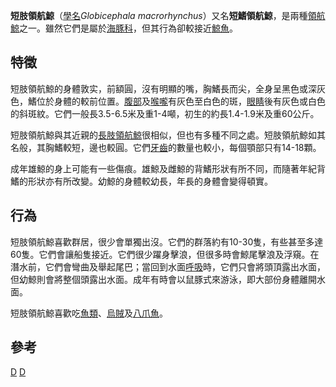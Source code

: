 {{Speciesbox
| taxon = Globicephala macrorhynchus
| binomial_authority = [[約翰·愛德華·格雷|Gray]], 1846
| name = 短肢領航鯨<ref name=MSW3>{{MSW3 Cetacea|id=14300051}}</ref>
| status =  DD
| status_system = iucn3.1
| status_ref = <ref>{{IUCN2008|assessors=Taylor, B.L., Baird, R., Barlow, J., Dawson, S.M., Ford, J., Mead, J.G., Notarbartolo di Sciara, G., Wade, P. & Pitman, R.L.|year=2008|id=9249|title=Globicephala macrorhynchus|downloaded=2009-02-26}}</ref>
| image = Globicephala macrorhynchus Kurzflossen-Grindwal DSCF8148.JPG
| image2 = Short-finned pilot whale size.svg
| image2_caption = 與人類的體型比較。
| range_map = Cetacea range map Short-finned Pilot Whale.png
| range_map_caption = 短肢領航鯨的分佈地
}}

'''短肢領航鯨'''（[[學名|學名]]''Globicephala macrorhynchus''）又名'''短鰭領航鯨'''，是兩種[[領航鯨|領航鯨]]之一。雖然它們是屬於[[海豚科|海豚科]]，但其行為卻較接近[[鯨魚|鯨魚]]。

==特徵==
短肢領航鯨的身體敦实，前額圓，沒有明顯的嘴，胸鰭長而尖，全身呈黑色或深灰色，鰭位於身體的較前位置。[[腹部|腹部]]及[[喉嚨|喉嚨]]有灰色至白色的斑，[[眼睛|眼睛]]後有灰色或白色的斜斑紋。它們一般長3.5-6.5米及重1-4噸，初生的約長1.4-1.9米及重60公斤。

短肢領航鯨與其近親的[[長肢領航鯨|長肢領航鯨]]很相似，但也有多種不同之處。短肢領航鯨如其名般，其胸鰭較短，邊也較圓。它們[[牙齒|牙齒]]的數量也較小，每個顎部只有14-18顆。

成年雄鯨的身上可能有一些傷痕。雄鯨及雌鯨的背鰭形狀有所不同，而隨著年紀背鰭的形狀亦有所改變。幼鯨的身體較幼長，年長的身體會變得頓實。

==行為==
短肢領航鯨喜歡群居，很少會單獨出沒。它們的群落約有10-30隻，有些甚至多達60隻。它們會讓船隻接近。它們很少躍身擊浪，但很多時會鯨尾擊浪及浮窺。在潛水前，它們會彎曲及舉起尾巴；當回到水面[[呼吸|呼吸]]時，它們只會將頭頂露出水面，但幼鯨則會將整個頭露出水面。成年有時會以鼠豚式來游泳，即大部份身體離開水面。

短肢領航鯨喜歡吃[[魚類|魚類]]、[[烏賊|烏賊]]及[[八爪魚|八爪魚]]。

==參考==
{{reflist}}

{{taxonbar}}
[[Category:領航鯨屬|D]]
[[Category:_1846年描述的动物|D]]